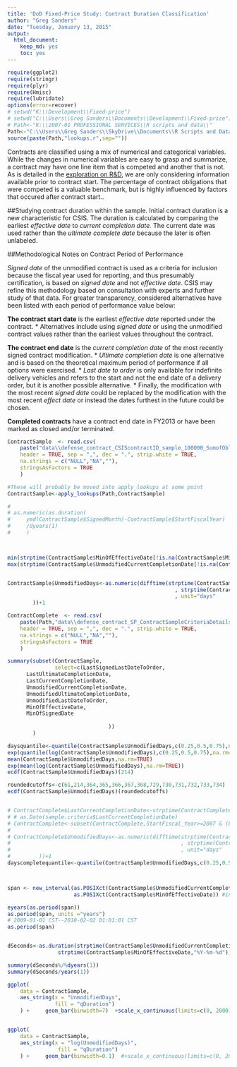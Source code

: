 ```yaml
---
title: 'DoD Fixed-Price Study: Contract Duration Classification'
author: "Greg Sanders"
date: "Tuesday, January 13, 2015"
output:
  html_document:
    keep_md: yes
    toc: yes
---
```


```r
require(ggplot2)
require(stringr)
require(plyr)
require(Hmisc)
require(lubridate)
options(error=recover)
# setwd("K:\\Development\\Fixed-price")
# setwd("C:\\Users\\Greg Sanders\\Documents\\Development\\Fixed-price")
# Path<-"K:\\2007-01 PROFESSIONAL SERVICES\\R scripts and data\\"
Path<-"C:\\Users\\Greg Sanders\\SkyDrive\\Documents\\R Scripts and Data SkyDrive\\"
source(paste(Path,"lookups.r",sep=""))

```

Contracts are classified using a mix of numerical and categorical variables. While the changes in numerical variables are easy to grasp and summarize, a contract may have one line item that is competed and another that is not. As is detailed in the [exploration on R&D](RnD_1to5_exploration.md), we are only considering information available prior to contract start. The percentage of contract obligations that were competed is a valuable benchmark, but is highly influenced by factors that occured after contract start..

##Studying contract duration within the sample.
Initial contract duration is a new characteristic for CSIS.  The duration is calculated by comparing the earliest *effective date* to *current completion date.*  The current date was used rather than the *ultimate complete date* because the later is often unlabeled.  

##Methodological Notes on Contract Period of Performance

*Signed date* of the unmodified contract is used as a criteria for inclusion because the fiscal year used for reporting, and thus presumably certification, is based on *signed date* and not *effective date*.  CSIS may refine this methodology based on consultation with experts and further study of that data.  For greater transparency, considered alternatives have been listed with each period of performance value below: 

**The contract start date** is the earliest *effective date* reported under the contract.
* Alternatives include using *signed date* or using the unmodified contract values rather than the earliest values throughout the contract.

**The contract end date** is the *current completion date* of the most recently signed contract modification.
* *Ultimate completion date* is one alternative and is based on the theoretical maximum period of performance if all options were exercised.
* *Last date to order* is only available for indefinite delivery vehicles and refers to the start and not the end date of a delivery order, but it is another possible alternative.
* Finally, the modification with the most recent *signed date* could be replaced by the modification with the most recent *effect date* or instead the dates furthest in the future could be chosen.  

**Completed contracts** have a contract end date in FY2013 or have been marked as closed and/or terminated. 

```r
ContractSample  <- read.csv(
    paste("data\\defense_contract_CSIScontractID_sample_100000_SumofObligatedAmount.csv", sep = ""),
    header = TRUE, sep = ",", dec = ".", strip.white = TRUE, 
    na.strings = c("NULL","NA",""),
    stringsAsFactors = TRUE
    )

#These will probably be moved into apply_lookups at some point
ContractSample<-apply_lookups(Path,ContractSample)

# 
# as.numeric(as.duration(
#     ymd(ContractSample$SignedMonth)-ContractSample$StartFiscalYear)
#     /dyears(1)
#     )



min(strptime(ContractSample$MinOfEffectiveDate[!is.na(ContractSample$MinOfEffectiveDate)],"%Y-%m-%d"))
max(strptime(ContractSample$UnmodifiedCurrentCompletionDate[!is.na(ContractSample$UnmodifiedCurrentCompletionDate)],"%Y-%m-%d"))


ContractSample$UnmodifiedDays<-as.numeric(difftime(strptime(ContractSample$UnmodifiedCurrentCompletionDate,"%Y-%m-%d")
                                                     , strptime(ContractSample$MinOfEffectiveDate,"%Y-%m-%d")
                                                     , unit="days"
        ))+1

ContractComplete  <- read.csv(
    paste(Path,"data\\defense_contract_SP_ContractSampleCriteriaDetailsCustomer.csv", sep = ""),
    header = TRUE, sep = ",", dec = ".", strip.white = TRUE, 
    na.strings = c("NULL","NA",""),
    stringsAsFactors = TRUE
    )


```


```r
summary(subset(ContractSample,
               select=c(LastSignedLastDateToOrder,
      LastUltimateCompletionDate,
      LastCurrentCompletionDate,
      UnmodifiedCurrentCompletionDate,
      UnmodifiedUltimateCompletionDate,
      UnmodifiedLastDateToOrder,
      MinOfEffectiveDate,
      MinOfSignedDate
      
                                ))
        )

daysquantile<-quantile(ContractSample$UnmodifiedDays,c(0.25,0.5,0.75),na.rm=TRUE)
exp(quantile(log(ContractSample$UnmodifiedDays),c(0.25,0.5,0.75),na.rm=TRUE))
mean(ContractSample$UnmodifiedDays,na.rm=TRUE)
exp(mean(log(ContractSample$UnmodifiedDays),na.rm=TRUE))
ecdf(ContractSample$UnmodifiedDays)(214)

roundedcutoffs<-c(61,214,364,365,366,367,368,729,730,731,732,733,734)
ecdf(ContractSample$UnmodifiedDays)(roundedcutoffs)


# ContractComplete$LastCurrentCompletionDate<-strptime(ContractComplete$LastCurrentCompletionDate,"%Y-%m-%d") 
# # as.Date(sample.criteria$LastCurrentCompletionDate)
# ContractComplete<-subset(ContractComplete,StartFiscal_Year>=2007 & (LastCurrentCompletionDate<=strptime("2013-09-30","%Y-%m-%d") | IsClosed==1))
# 
# ContractComplete$UnmodifiedDays<-as.numeric(difftime(strptime(ContractComplete$UnmodifiedCurrentCompletionDate,"%Y-%m-%d")
#                                                      , strptime(ContractComplete$MinOfEffectiveDate,"%Y-%m-%d")
#                                                      , unit="days"
#         ))+1
dayscompletequantile<-quantile(ContractSample$UnmodifiedDays,c(0.25,0.5,0.75,0.95),na.rm=TRUE)



span <- new_interval(as.POSIXct(ContractSample$UnmodifiedCurrentCompletionDate), 
                     as.POSIXct(ContractSample$MinOfEffectiveDate)) #interval

eyears(as.period(span))
as.period(span, units ="years")
# 2009-01-01 CST--2010-02-02 01:01:01 CST
as.period(span)


dSeconds<-as.duration(strptime(ContractSample$UnmodifiedCurrentCompletionDate,"%Y-%m-%d")-
                strptime(ContractSample$MinOfEffectiveDate,"%Y-%m-%d"))

summary(dSeconds%/%dyears(1))
summary(dSeconds/years(1))
```

```r

ggplot(
    data = ContractSample,
    aes_string(x = "UnmodifiedDays",
               fill = "qDuration")
    ) +     geom_bar(binwidth=7)  +scale_x_continuous(limits=c(0, 2000))


ggplot(
    data = ContractSample,
    aes_string(x = "log(UnmodifiedDays)",
                fill = "qDuration")
    ) +     geom_bar(binwidth=0.1)  #+scale_x_continuous(limits=c(0, 2000))





```


